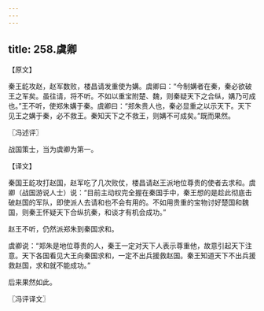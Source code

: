 ```yaml
---
---
---
```

title: 258.虞卿
---



【原文】

秦王龁攻赵，赵军数败，楼昌请发重使为媾。虞卿曰：“今制媾者在秦，秦必欲破王之军矣。虽往请，将不听。不如以重宝附楚、魏，则秦疑天下之合纵，媾乃可成也。”王不听，使郑朱媾于秦。虞卿曰：“郑朱贵人也，秦必显重之以示天下。天下见王之媾于秦，必不救王。秦知天下之不救王，则媾不可成矣。”既而果然。

〖冯述评〗

战国策士，当为虞卿为第一。

【译文】

秦国王龁攻打赵国，赵军吃了几次败仗，楼昌请赵王派地位尊贵的使者去求和。虞卿（战国游说人士）说：“目前主动权完全握在秦国手中，秦王想的是趁此彻底击破赵国的军队，即使派人去请和也不会有用的。不如用贵重的宝物讨好楚国和魏国，则秦王怀疑天下合纵抗秦，和谈才有机会成功。”

赵王不听，仍然派郑朱到秦国求和。

虞卿说：“郑朱是地位尊贵的人，秦王一定对天下人表示尊重他，故意引起天下注意。天下各国看见大王向秦国求和，一定不出兵援救赵国。秦王知道天下不出兵援救赵国，求和就不能成功。”

后来果然如此。

〖冯评译文〗